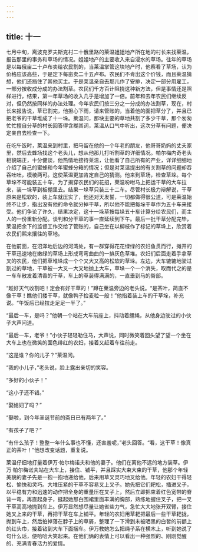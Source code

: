 ```yaml
---
---
---
```

title: 十一
---




七月中旬，离波克罗夫斯克村二十俄里路的莱温姐姐地产所在地的村长来找莱温，报告那里的事务和草场的情况。姐姐地产的主要收入来自浸水的草场。往年的草场是以每俄亩二十卢布卖给农民割的，当莱温掌管这块地产时，他察看了草场，认为价格应该高些，于是定下每亩卖二十五卢布。农民们不肯出这个价钱，而且莱温猜想，他们还挡住了其他买主。于是莱温亲自去那儿作了安排，决定一部分用雇工，一部分按收成分成的办法割草。农民们千方百计阻挠这种新方法，但是事情还是照样进行，结果，第一年草场的收入几乎是增加了一倍。前年和去年农民们继续反对，但仍然按同样的办法处理。今年农民们按三分之一分成的办法割草，现在，村长来报告说，草已割完，他担心下雨，请来管账的，当着他的面把草分了，并且已把老爷的干草堆成了十一垛。莱温问，那块主要的草地共割了多少干草，那个匆匆忙忙擅自分草的村长回答得含糊其词，莱温从口气中听出，这次分草有问题，便决定亲自去检查一下。

在吃午饭时，莱温来到村里，把马留在他的一个年老的朋友，他哥哥奶妈的丈夫家里，然后去蜂场找这个老头儿，想从他那儿打听割草的详细情况。帕尔梅内奇老头相貌端正，十分健谈，他热情地接待莱温，让他看了自己所有的产业，详详细细地介绍了自己的蜜蜂和今年蜜蜂分箱的情况；但是对莱温提出的有关割草的问题却吞吞吐吐，模棱两可。这使莱温更加肯定自己的猜测。他来到草场，检查草垛。每个草垛不可能装五十车，为了揭穿农民们的花招，莱温吩咐马上把运干草的大车拉来，装一垛草到板棚里去。结果一垛草只装三十二车。尽管村长极力辩解说，干草原来是松软的，装上车就压实了，他还对天发誓，一切都做得很公道，可是莱温始终不让步，指出没有他的命令就分掉干草，所以他不能把每垛干草作为五十车来接受。他们争论了许久，结果决定，这十一垛草按每垛五十车计算分给农民们，而主人的一份重新分配。谈判和分干草的事一直延续到下午。最后一批干草分配完毕，莱温把余下的监督工作交给了管账的，自己坐在以柳枝作了标记的草垛上，欣赏着农民们熙来攘往的草地。

在他前面，在沼泽地后边的河湾处，有一群穿得花花绿绿的农妇鱼贯而行，摊开的干草迅速地在嫩绿的草场上形成弯弯曲曲的一排灰色草堆。农妇们后面走着手拿草叉的农民，他们把草堆垛成一个个又大又高的松软的草垛。左边，大车辘辘地驶过割过的草地，干草被一大叉一大叉地抛上大车，草垛一个一个消失，取而代之的是一车车散发着清香的干草，车上的草装得满满的，一直垂到马的臀部。

“趁好天气收割吧！定会有好干草的！”蹲在莱温旁边的老头说。“是茶叶，简直不像干草！瞧他们搂干草，就像鸭子捡麦粒一般！”他指着装上车的干草垛，补充说。“午饭后已经拉走足足一半了。”

“最后一车，是吗？”他朝一个站在大车前座上，抖动着缰绳，从他身边驶过的小伙子大声问道。

“最后一车，老爷！”小伙子轻轻勒住马，大声说，同时微笑着回头望了望一个坐在大车上也在微笑的面色绯红的农妇，接着又赶着车往前走。

“这是谁？你的儿子？”莱温问。

“我的小儿子，”老头说，脸上露出亲切的笑容。

“多好的小伙子！”

“这小子还不错。”

“娶媳妇了吗？”

“娶啦，到今年圣诞节前的斋日已有两年了。”

“有孩子了吧？”

“有什么孩子！整整一年什么事也不懂，还害羞呢，”老头回答。“看，这干草！像真正的茶叶！”他想改变话题，重复说。

莱温仔细地打量着伊万·帕尔梅诺夫和他的妻子。他们在离他不远的地方装草。伊万·帕尔梅诺夫站在大车上，接住、铺平，并且踩实大束大束的干草，他那个年轻美貌的妻子先是一抱一抱地递给他，后来用草叉灵巧地叉给他。年轻的农妇干得轻松、愉快和灵巧。大堆压紧的干草不容易叉上叉子。她先把它们耙松，插进叉子，以平稳有力和迅速的动作把全身的重量压在叉子上，然后立即把束着红色宽带的脊背一弯，再直起身子，挺起她那白围裙里面丰满的胸部，熟练地握住叉子，把一叉干草高高地抛到车上。伊万显然想尽量让她省些力气，急忙大大地张开双臂，接住她叉上来的干草，再把干草在车上铺平。年轻的农妇用草耙把最后一些干草耙拢，抛到车上，然后拍掉落在脖子上的草屑，整理了一下滑到未被晒黑的白皙的前额上的红头巾，接着钻到大车下面捆车。伊万教她怎么把绳子系在横木上，听到她说了句什么话，便哈哈大笑起来。在他们俩的表情上可以看出一种强烈的、刚刚觉醒的、充满青春活力的爱情。